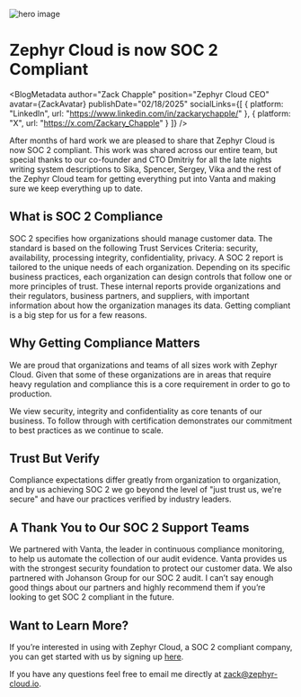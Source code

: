 
![hero image](/static/image/soc2_hero.79f70aad.webp)

# Zephyr Cloud is now SOC 2 Compliant

<BlogMetadata
  author="Zack Chapple"
  position="Zephyr Cloud CEO"
  avatar={ZackAvatar}
  publishDate="02/18/2025"
  socialLinks={[
    {
      platform: "LinkedIn",
      url: "https://www.linkedin.com/in/zackarychapple/"
    },
    {
      platform: "X",
      url: "https://x.com/Zackary_Chapple"
    }
  ]}
/>

After months of hard work we are pleased to share that Zephyr Cloud is now SOC 2 compliant. This work was shared across
our entire team, but special thanks to our co-founder and CTO Dmitriy for all the late nights writing system descriptions
to Sika, Spencer, Sergey, Vika and the rest of the Zephyr Cloud team for getting everything put into Vanta and making
sure we keep everything up to date.

## What is SOC 2 Compliance
SOC 2 specifies how organizations should manage customer data. The standard is based on the following
Trust Services Criteria: security, availability, processing integrity, confidentiality, privacy.
A SOC 2 report is tailored to the unique needs of each organization. Depending on its specific business practices,
each organization can design controls that follow one or more principles of trust. These internal reports provide
organizations and their regulators, business partners, and suppliers, with important information about how the
organization manages its data. Getting compliant is a big step for us for a few reasons.

## Why Getting Compliance Matters

We are proud that organizations and teams of all sizes work with Zephyr Cloud. Given that some of these organizations
are in areas that require heavy regulation and compliance this is a core requirement in order to go to production.

We view security, integrity and confidentiality as core tenants of our business. To follow through with certification
demonstrates our commitment to best practices as we continue to scale.

## Trust But Verify
Compliance expectations differ greatly from organization to organization, and by us achieving SOC 2 we go beyond the
level of "just trust us, we're secure" and have our practices verified by industry leaders.

## A Thank You to Our SOC 2 Support Teams
We partnered with Vanta, the leader in continuous compliance monitoring, to help us automate the collection of our
audit evidence. Vanta provides us with the strongest security foundation to protect our customer data.
We also partnered with Johanson Group for our SOC 2 audit. I can’t say enough good things about our partners and
highly recommend them if you’re looking to get SOC 2 compliant in the future.

## Want to Learn More?
If you’re interested in using with Zephyr Cloud, a SOC 2 compliant company,
you can get started with us by signing up [here](https://app.zephyr-cloud.io/).

If you have any questions feel free to email me directly at zack@zephyr-cloud.io.
